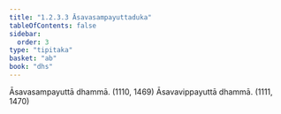 ```yaml
---
title: "1.2.3.3 Āsavasampayuttaduka"
tableOfContents: false
sidebar:
  order: 3
type: "tipitaka"
basket: "ab"
book: "dhs"
---
```



<DynamicBreadcrumb />

<Division number="38" book="dhs">

<Paragraph number="101" book="dhs">
Āsavasampayuttā dhammā. (<Emphasis>1110, 1469</Emphasis>)
</Paragraph>

<Paragraph number="102" book="dhs">
Āsavavippayuttā dhammā. (<Emphasis>1111, 1470</Emphasis>)
</Paragraph>
</Division>